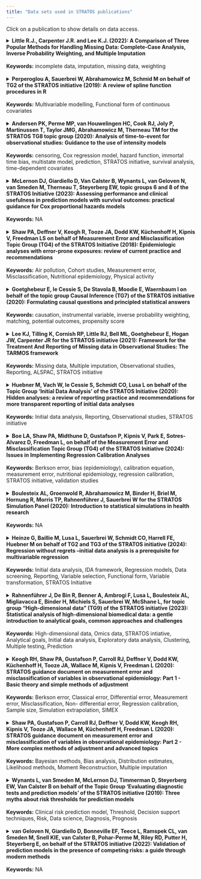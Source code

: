 ```yaml
---
title: "Data sets used in STRATOS publications"
---
```


Click on a publication to show details on data access.


<!-- Publication --> 
<details>
  <summary><strong>Little R.J., Carpenter J.R. and Lee K.J. (2022): A Comparison of Three Popular Methods for Handling Missing Data: Complete-Case Analysis, Inverse Probability Weighting, and Multiple Imputation</strong>
  <br><br>
  <strong>Keywords:</strong> incomplete data, imputation, missing data, weighting</summary>
  <br>

  <a href="https://www.stratos-initiative.org/sites/default/files/2022-10/00491241221113873.pdf" target="_blank">Publication Link</a>
  <br><br>
  <a href="https://beta.ukdataservice.ac.uk/datacatalogue/studies/study?id=5765" target="_blank">Dataset 1</a>
  <br>
  The Youth Cohort Time Series for England, Wales and Scotland, 1984-2002. Needs login to get access to data.

</details>

<br>
<!-- Publication --> 
<details>
  <summary><strong>Perperoglou A, Sauerbrei W, Abrahamowicz M, Schmid M on behalf of TG2 of the STRATOS initiative (2019): A review of spline function procedures in R</strong>
  <br><br>
  <strong>Keywords:</strong> Multivariable modelling, Functional form of continuous covariates</summary>
  <br>

  <a href="https://test1.drupaltest.imbi.uni-freiburg.de/sites/default/files/2021-10/Perperoglou-Review%20of%20spline%20function%20procedures%20in%20R.pdf" target="_blank">Publication Link</a>
  <br><br>
  <a href="https://search.r-project.org/CRAN/refmans/MultiKink/html/triceps.html" target="_blank">Dataset 1</a>
  <br>
  The Triceps Skinfold Thickness Dataset. Package must be loaded and data can be accessed through the R command.
  
</details>

<br>
<!-- Publication --> 
<details>
  <summary><strong>Andersen PK, Perme MP, van Houwelingen HC, Cook RJ, Joly P, Martinussen T, Taylor JMG, Abrahamowicz M, Therneau TM for the STRATOS TG8 topic group (2020): Analysis of time-to-event for observational studies: Guidance to the use of intensity models</strong>
  <br><br>
  <strong>Keywords:</strong> censoring, Cox regression model, hazard function, immortal time bias, multistate model, prediction, STRATOS initiative, survival analysis, time-dependent covariates</summary>
  <br>

  <a href="https://onlinelibrary.wiley.com/doi/full/10.1002/sim.8757" target="_blank">Publication Link</a>
  <br><br>
  <a href="http://publicifsv.sund.ku.dk/~pka/STRATOSTG8/" target="_blank">Dataset 1</a>
  <br>
  The PAD Dataset. The link brings you to the author's website, where you can click on "pad.rda" to download the dataset.
  <br><br>
  <a href="https://rochesterproject.org/" target="_blank">Dataset 2</a>
  <br>
  The NAFLD Dataset. The link brings you to the website of the Rochester Epidemiology Project. For further information on how the dataset in the paper was generated, see the <a href="https://onlinelibrary.wiley.com/action/downloadSupplement?doi=10.1002%2Fsim.8757&file=SIM_8757_intensity_supplement.pdf" target="_blank">Supplement S1</a> from the supporting information in the paper under section 3.
  <br><br>
  The Advanced Ovarian Cancer Dataset cannot be found online. The authors of the paper refer to the book "Dynamic Prediction in Clinical Survival Analysis" for further information, and this is a direct citation from this book: "The data originate from two clinical trials comparing different combination chemotherapies that were carried out in The Netherlands around 1980. For details see Neijt et al. (1984) and Neijt et al. (1987)."
  
</details>

<br>
<!-- Publication --> 
<details>
  <summary><strong>McLernon DJ, Giardiello D, Van Calster B, Wynants L, van Geloven N, van Smeden M, Therneau T, Steyerberg EW, topic groups 6 and 8 of the STRATOS Initiative (2023): Assessing performance and clinical usefulness in prediction models with survival outcomes: practical guidance for Cox proportional hazards models</strong>
  <br><br>
  <strong>Keywords:</strong> NA</summary>
  <br>

  <a href="https://stratos-initiative.org/sites/default/files/2023-07/McLernonetal-2023.pdf" target="_blank">Publication Link</a>
  <br><br>
  The breast cancer data for model development from the Netherlands and the breast cancer data for validation from Germany are not publicly available.
  
</details>

<br>
<!-- Publication --> 
<details>
  <summary><strong>Shaw PA, Deffner V, Keogh R, Tooze JA, Dodd KW, Küchenhoff H, Kipnis V, Freedman LS on behalf of Measurement Error and Misclassification Topic Group (TG4) of the STRATOS Initiative (2018): Epidemiologic analyses with error-prone exposures: review of current practice and recommendations</strong>
  <br><br>
  <strong>Keywords:</strong> Air pollution, Cohort studies, Measurement error, Misclassification, Nutritional epidemiology, Physical activity</summary>
  <br>

  <a href="https://www.sciencedirect.com/science/article/pii/S104727971830156X?via%3Dihub" target="_blank">Publication Link</a>
  <br><br>
  The publication uses data from a literature survey, conducted by the authors.
  
</details>

<br>
<!-- Publication --> 
<details>
  <summary><strong>Goetghebeur E, le Cessie S, De Stavola B, Moodie E, Waernbaum I on behalf of the topic group Causal Inference (TG7) of the STRATOS initiative (2020): Formulating causal questions and principled statistical answers</strong>
  <br><br>
  <strong>Keywords:</strong> causation, instrumental variable, inverse probability weighting, matching, potential outcomes, propensity score</summary>
  <br>

  <a href="https://onlinelibrary.wiley.com/doi/10.1002/sim.8741" target="_blank">Publication Link</a>
  <br><br>
  The data used in the paper is a simulation based on the "Promotion of Breastfeeding Intervention Trial". For further information and the necessary code for replication, see Appendix 1/2 under "Supporting Information".
  
</details>

<br>
<!-- Publication --> 
<details>
  <summary><strong>Lee KJ, Tilling K, Cornish RP, Little RJ, Bell ML, Goetghebeur E, Hogan JW, Carpenter JR for the STRATOS initiative (2021): Framework for the Treatment And Reporting of Missing data in Observational Studies: The TARMOS framework</strong>
  <br><br>
  <strong>Keywords:</strong> Missing data, Multiple imputation, Observational studies, Reporting, ALSPAC, STRATOS initiative</summary>
  <br>

  <a href="https://www.stratos-initiative.org/sites/default/files/2021-03/Lee_2020_new%281%29.pdf" target="_blank">Publication Link</a>
  <br><br>
  The ALSPAC data used in the paper is the result of linking multiple publicly available datasets, as described in section 2.
  
</details>

<br>
<!-- Publication --> 
<details>
  <summary><strong>Huebner M, Vach W, le Cessie S, Schmidt CO, Lusa L on behalf of the Topic Group 'Initial Data Analysis' of the STRATOS Initiative (2020): Hidden analyses: a review of reporting practice and recommendations for more transparent reporting of initial data analyses</strong>
  <br><br>
  <strong>Keywords:</strong> Initial data analysis, Reporting, Observational studies, STRATOS initiative</summary>
  <br>

  <a href="https://test1.drupaltest.imbi.uni-freiburg.de/sites/default/files/2021-10/Huebneretal-2020.pdf" target="_blank">Publication Link</a>
  <br><br>
  The publication uses data from a literature survey, conducted by the authors.
  
</details>

<br>
<!-- Publication --> 
<details>
  <summary><strong>Boe LA, Shaw PA, Midthune D, Gustafson P, Kipnis V, Park E, Sotres-Alvarez D, Freedman L, on behalf of the Measurement Error and Misclassification Topic Group (TG4) of the STRATOS Initiative (2024): Issues in Implementing Regression Calibration Analyses</strong>
  <br><br>
  <strong>Keywords:</strong> Berkson error, bias (epidemiology), calibration equation, measurement error, nutritional epidemiology, regression calibration, STRATOS initiative, validation studies</summary>
  <br>

  <a href="https://academic.oup.com/aje/article/192/8/1406/7135817?login=true" target="_blank">Publication Link</a>
  <br><br>
  "The data used in this paper was obtained through submission and approval of a manuscript proposal to the Hispanic Community Health Study/Study of Latinos Publications Committee, as described on the HCHS/SOL website. For more details, see <a href="https://sites.cscc.unc.edu/hchs/publications-pub" target="_blank">here</a>"
  
</details>

<br>
<!-- Publication --> 
<details>
  <summary><strong>Boulesteix AL, Groenwold R, Abrahamowicz M, Binder H, Briel M, Hornung R, Morris TP, Rahnenführer J, Sauerbrei W for the STRATOS Simulation Panel (2020): Introduction to statistical simulations in health research</strong>
  <br><br>
  <strong>Keywords:</strong> NA</summary>
  <br>

  <a href="https://www.stratos-initiative.org/sites/default/files/2021-09/e039921.full_.pdf" target="_blank">Publication Link</a>
  <br><br>
  <a href="https://wwwn.cdc.gov/nchs/nhanes/search/datapage.aspx?Component=Laboratory&CycleBeginYear=2015" target="_blank">Dataset used for Simulation Example</a>
  <br>
  "Data from 5092 subjects in the 2015–2016 National Health and Nutrition Examination Survey (NHANES) are used...", for further information see the chapter "AN EXAMPLE OF A STATISTICAL SIMULATION". 
  
</details>

<br>
<!-- Publication --> 
<details>
  <summary><strong>Heinze G, Baillie M, Lusa L, Sauerbrei W, Schmidt CO, Harrell FE, Huebner M on behalf of TG2 and TG3 of the STRATOS initiative (2024): Regression without regrets –initial data analysis is a prerequisite for multivariable regression</strong>
  <br><br>
  <strong>Keywords:</strong> Initial data analysis, IDA framework, Regression models, Data screening, Reporting, Variable selection, Functional form, Variable transformation, STRATOS Initiative</summary>
  <br>

  <a href="https://bmcmedresmethodol.biomedcentral.com/articles/10.1186/s12874-024-02294-3" target="_blank">Publication Link</a>
  <br><br>
  <a href="https://zenodo.org/records/7554815" target="_blank">Dataset 1</a>
  <br>
  The Bacteremia Dataset. Further information is found in the link.
  
</details>

<br>
<!-- Publication --> 
<details>
  <summary><strong>Rahnenführer J, De Bin R, Benner A, Ambrogi F, Lusa L, Boulesteix AL, Migliavacca E, Binder H, Michiels S, Sauerbrei W, McShane L, for topic group “High-dimensional data” (TG9) of the STRATOS initiative (2023): Statistical analysis of high-dimensional biomedical data: a gentle introduction to analytical goals, common approaches and challenges</strong>
  <br><br>
  <strong>Keywords:</strong> High-dimensional data, Omics data, STRATOS intiative, Analytical goals, Initial data analysis, Exploratory data analysis, Clustering, Multiple testing, Prediction</summary>
  <br>

  <a href="https://bmcmedicine.biomedcentral.com/articles/10.1186/s12916-023-02858-y" target="_blank">Publication Link</a>
  <br><br>
  <a href="https://www.bioconductor.org/packages/devel/bioc/vignettes/edgeR/inst/doc/edgeRUsersGuide.pdf" target="_blank">Dataset 1</a>
  <br>
  The Yoruba Dataset. Located on page 60-61 in the link is R code that will load the dataset.
  <br><br>
  <a href="https://www.nature.com/articles/nrg2825#Sec4" target="_blank">Dataset 2</a>
  <br>
  Data from the 1000 genomes project. This data was used for figure 2. The Link in the publication for "Code and Data" is unfortunately broken.
  <br><br>
  <a href="https://www.ncbi.nlm.nih.gov/geo/query/acc.cgi?acc=GSE2164" target="_blank">Dataset 3</a>
  <br>
  The GSE2164 Dataset. Data can be downloaded directly at the bottom of website.
  <br><br>
  The FLGROSS Dataset is referenced <a href="https://onlinelibrary.wiley.com/doi/10.1002/bimj.201300222" target="_blank">here</a>, but no download is available.
  <br><br>
  <a href="https://www.sciencedirect.com/science/article/pii/S0378375807002571?via%3Dihub" target="_blank">Dataset 4</a>
  <br>
  The Lymphoma Dataset. Unfortunately the link in section 4.1 is broken.
  <br><br>
  <a href="https://montilab.github.io/BS831/articles/docs/quantileNormalization.html" target="_blank">Dataset 5</a>
  <br>
  The TCGA HNSCC Subset Dataset. Use the R code in the link to load the data.
  <br><br>
  <a href="https://evayiwenwang.github.io/Managing_batch_effects/" target="_blank">Dataset 6</a>
  <br>
  The Sponge Metagenomics Dataset. Use the R code in the link to load the data.
  <br><br>
  <a href="https://satijalab.org/seurat/archive/v1.4/pbmc3k_tutorial.html" target="_blank">Dataset 7</a>
  <br>
  The PBMC Dataset. The raw data is available from a link in the text at the very beginning.
  <br><br>
  <a href="https://s3-us-west-2.amazonaws.com/10x.files/samples/cell/pbmc3k/pbmc3k_filtered_gene_bc_matrices.tar.gz" target="_blank">Dataset 8</a>
  <br>
  The 10X PBMC Dataset. A direct download link. The analysis referenced in the paper was conducted <a href="https://bioconductor.org/books/3.12/OSCA/clustering.html" target="_blank">here</a>.
  <br><br>
  The SSID Project Data is referenced <a href="https://www.degruyter.com/document/doi/10.1515/noise-2020-0011/html" target="_blank">here</a>, but no data is publicly available.
  <br><br>
  <a href="https://cran.r-project.org/web/packages/clustra/vignettes/clustra_vignette.html" target="_blank">Dataset 9</a>
  <br>
  The Trajectory Data. The link provides code for simulating this dataset from the package clustra.
  <br><br>
  <a href="https://bioconductor.org/packages/release/bioc/vignettes/topGO/inst/doc/topGO.pdf" target="_blank">Dataset 10</a>
  <br>
  The topGO Dataset. The data is built into the package, and the link goes to a guide on how to prepare and use it.
  <br><br>
  <a href="https://www.cancer.gov/ccg/access-data#ccg-genomic-data-resources-by-program" target="_blank">Dataset 11</a>
  <br>
  The TCGA Ovarian Cancer Dataset. The Dataset should be available somewhere on the website in the link.
  <br><br>
  The CARDIIGAN Dataset is not publicly availabel.The plots are taken from <a href="https://bmjopen.bmj.com/content/7/4/e014467" target="_blank">here</a>.

  
  
  
</details>

<br>
<!-- Publication --> 
<details>
  <summary><strong>Keogh RH, Shaw PA, Gustafson P, Carroll RJ, Deffner V, Dodd KW, Küchenhoff H, Tooze JA, Wallace M, Kipnis V, Freedman L (2020): STRATOS guidance document on measurement error and misclassification of variables in observational epidemiology: Part 1 - Basic theory and simple methods of adjustment</strong>
  <br><br>
  <strong>Keywords:</strong> Berkson error, Classical error, Differential error, Measurement error, Misclassification, Non-
differential error, Regression calibration, Sample size, Simulation extrapolation, SIMEX</summary>
  <br>

  <a href="https://test1.drupaltest.imbi.uni-freiburg.de/sites/default/files/2021-10/Keoghetal-2020.pdf" target="_blank">Publication Link</a>
  <br><br>
  "The OPEN Study data that illustrate the methods presented in this paper are available upon request to RFAB@mail.nih.gov. The request should specify the dataset used in analyses presented in the papers by Keogh et al (2020) and Shaw et al (2020). More information about these data can be obtained at https://epi.grants.cancer.gov/past-initiatives/open/"
  
</details>

<br>
<!-- Publication --> 
<details>
  <summary><strong>Shaw PA, Gustafson P, Carroll RJ, Deffner V, Dodd KW, Keogh RH, Kipnis V, Tooze JA, Wallace M, Küchenhoff H, Freedman L (2020): STRATOS guidance document on measurement error and misclassification of variables in observational epidemiology: Part 2 - More complex methods of adjustment and advanced topics</strong>
  <br><br>
  <strong>Keywords:</strong> Bayesian methods, Bias analysis, Distribution estimates, Likelihood methods, Moment
Reconstruction, Multiple imputation</summary>
  <br>

  <a href="https://test1.drupaltest.imbi.uni-freiburg.de/sites/default/files/2021-10/Shawetal-2020.pdf" target="_blank">Publication Link</a>
  <br><br>
  "The OPEN Study data that illustrate the methods presented in this paper are available upon request to RFAB@mail.nih.gov. The request should specify the dataset used in analyses presented in the papers by Keogh et al (2020) and Shaw et al (2020). More information about these data can be obtained at https://epi.grants.cancer.gov/past-initiatives/open/"
  
</details>

<br>
<!-- Publication --> 
<details>
  <summary><strong>Wynants L, van Smeden M, McLernon DJ, Timmerman D, Steyerberg EW, Van Calster B on behalf of the Topic Group ‘Evaluating diagnostic tests and prediction models’ of the STRATOS initiative (2019): Three myths about risk thresholds for prediction models</strong>
  <br><br>
  <strong>Keywords:</strong> Clinical risk prediction model, Threshold, Decision support techniques, Risk, Data science, Diagnosis,
Prognosis</summary>
  <br>

  <a href="https://test1.drupaltest.imbi.uni-freiburg.de/sites/default/files/2021-10/Wynants-Three%20myths-BMCmed.pdf" target="_blank">Publication Link</a>
  <br><br>
  <a href="https://static-content.springer.com/esm/art%3A10.1186%2Fs12916-019-1425-3/MediaObjects/12916_2019_1425_MOESM1_ESM.csv" target="_blank">Dataset 1</a>
  <br>
  The Dataset containing only predicted probabilities of malignancy by the ADNEX model and the true outcomes.
  
</details>

<br>
<!-- Publication --> 
<details>
  <summary><strong>van Geloven N, Giardiello D, Bonneville EF, Teece L, Ramspek CL, van Smeden M, Snell KIE, van Calster B, Pohar-Perme M, Riley RD, Putter H, Steyerberg E, on behalf of the STRATOS initiative (2022): Validation of prediction models in the presence of competing risks: a guide through modern methods</strong>
  <br><br>
  <strong>Keywords:</strong> NA</summary>
  <br>

  <a href="https://stratos-initiative.org/sites/default/files/2022-06/bmj-2021-069249.full_.pdf" target="_blank">Publication Link</a>
  <br><br>
  <a href="https://github.com/survival-lumc/ValidationCompRisks">Dataset 1</a>
  <br>
  The Breast Cancer Dataset.
  
</details>

